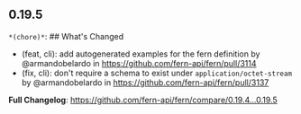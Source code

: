 ## 0.19.5
`*(chore)*`: ## What's Changed
* (feat, cli): add autogenerated examples for the fern definition by @armandobelardo in https://github.com/fern-api/fern/pull/3114
* (fix, cli): don't require a schema to exist under `application/octet-stream` by @armandobelardo in https://github.com/fern-api/fern/pull/3137


**Full Changelog**: https://github.com/fern-api/fern/compare/0.19.4...0.19.5

